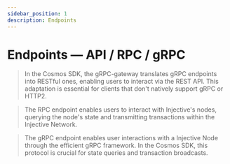 ```yaml
---
sidebar_position: 1
description: Endpoints
---
```



# Endpoints — API / RPC / gRPC

> In the Cosmos SDK, the gRPC-gateway translates gRPC endpoints into RESTful ones, enabling users to interact via the REST API. This adaptation is essential for clients that don't natively support gRPC or HTTP2.

> The RPC endpoint enables users to interact with Injective's nodes, querying the node's state and transmitting transactions within the Injective Network.

> The gRPC endpoint enables user interactions with a Injective Node through the efficient gRPC framework. In the Cosmos SDK, this protocol is crucial for state queries and transaction broadcasts.